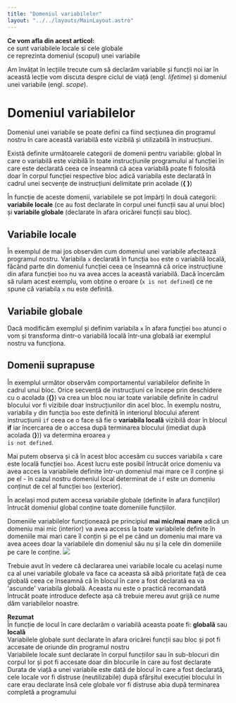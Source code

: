 ```yaml
---
title: "Domeniul variabilelor"
layout: "../../layouts/MainLayout.astro"
---
```



<Box knowledge>
<strong>Ce vom afla din acest articol:</strong>
 <br/><Check/>ce sunt variabilele locale si cele globale
 <br/><Check/>ce reprezinta domeniul (scopul) unei variabile
</Box>

Am învățat în lecțiile trecute cum să declarăm variabile și funcții noi iar în această lecție vom discuta despre ciclul de viață (engl. _lifetime_) și domeniul unei variabile (engl. _scope_). 

# Domeniul variabilelor #
Domeniul unei variabile se poate defini ca fiind secțiunea din programul nostru în care această variabilă este vizibilă și utilizabilă în instrucțiuni.

Există definite următoarele categorii de domenii pentru variabile:
<span class="list-arrow"></span>global în care o variabilă este vizibilă în toate instrucțiunile programului
<span class="list-arrow"></span>al funcției în care este declarată ceea ce înseamnă că acea variabilă poate fi folosită doar în corpul funcției respective
<span class="list-arrow"></span>bloc adică variabila este declarată în cadrul unei secvențe de instrucțiuni delimitate prin acolade (**{ }**)

<p class="tip-box">
În funcție de aceste domenii, variabilele se pot împărți în două categorii: <strong>variabile locale</strong> (ce au fost declarate în corpul unei funcții sau al unui bloc) și <strong>variabile globale</strong> (declarate în afara oricărei funcții sau bloc).
</p>

## Variabile locale ##
În exemplul de mai jos observăm cum domeniul unei variabile afectează programul nostru. Variabila <code>x</code> declarată în funcția <code>boo</code> este o variabilă locală, făcând parte din domeniul funcției ceea ce înseamnă că orice instrucțiune din afara funcției <code>boo</code> nu va avea acces la această variabilă. Dacă încercăm să rulam acest exemplu, vom obține o eroare (<code>x is not defined</code>) ce ne spune că variabila <code>x</code> nu este definită.

<Algovis config_id="scopuri-basics.json" av_selected="0"></Algovis>

## Variabile globale ##
Dacă modificăm exemplul și definim variabila <code>x</code> în afara funcției <code>boo</code> atunci o vom și transforma dintr-o variabilă locală într-una globală iar exemplul nostru va funcționa.

<Algovis config_id="scopuri-basics.json" av_selected="1"></Algovis>

## Domenii suprapuse ##
În exemplul următor observăm comportamentul variabilelor definite în cadrul unui bloc. Orice secvență de instrucțiuni ce începe prin deschidere cu o acolada (**{}**) va crea un bloc nou iar toate variabile definite în cadrul blocului vor fi vizibile doar instrucțiunilor din acel bloc. În exemplu nostru, variabila <code>y</code> din funcția <code>boo</code> este definită în interiorul blocului aferent instrucțiunii <code>if</code> ceea ce o face să fie o **variabila locală** vizibilă doar în blocul **if** iar încercarea de o accesa după terminarea blocului (imediat după acolada (**}**)) va determina eroarea <code>y is not defined</code>. 

Mai putem observa și că în acest bloc accesăm cu succes variabila <code>x</code> care este locală funcției <code>boo</code>. Acest lucru este posibil întrucât orice domeniu va avea acces la variabilele definite într-un domeniul mai mare ce îl conține și pe el - în cazul nostru domeniul local determinat de <code>if</code> este un domeniu conținut de cel al funcției <code>boo</code> (exterior). 

În același mod putem accesa variabile globale (definite în afara funcțiilor) întrucât domeniul global conține toate domeniile funcțiilor.

<Algovis config_id="scopuri-basics.json" av_selected="2"></Algovis>

<Box info>
Domeniile variabilelor funcționează pe principiul <strong>mai mic/mai mare</strong> adică un domeniu mai mic (interior) va avea access la toate variabilele definite în domeniile mai mari care îl conțin și pe el pe când un domeniu mai mare va avea acees doar la variabilele din domeniul său nu și la cele din domeniile pe care le conține.
</Box>

<img src="../assets/imgs/scopuri0.png" class="img-box" />

Trebuie avut în vedere că declararea unei variabile locale cu același nume ca al unei variabile globale va face ca aceasta să aibă prioritate față de cea globală ceea ce înseamnă că în blocul în care a fost declarată ea va 'ascunde' variabila globală. Aceasta nu este o practică recomandată întrucât poate introduce defecte așa că trebuie mereu avut grijă ce nume dăm variabilelor noastre. 

<Box attention>
<strong>Rezumat</strong>
<br/><Arrow/>În funcție de locul în care declarăm o variabilă aceasta poate fi: <strong>globală</strong> sau <strong>locală</strong>
<br/><Arrow/>Variabilele globale sunt declarate în afara oricărei funcții sau bloc și pot fi accesate de oriunde din programul nostru
<br/><Arrow/>Variabilele locale sunt declarate în corpul funcțiilor sau în sub-blocuri din corpul lor și pot fi accesate doar din blocurile în care au fost declarate
<br/><Arrow/>Durata de viață a unei variabile este dată de blocul în care a fost declarată, cele locale vor fi distruse (neutilizabile) după sfârșitul execuției blocului în care erau declarate însă cele globale vor fi distruse abia după terminarea completă a programului
</Box>